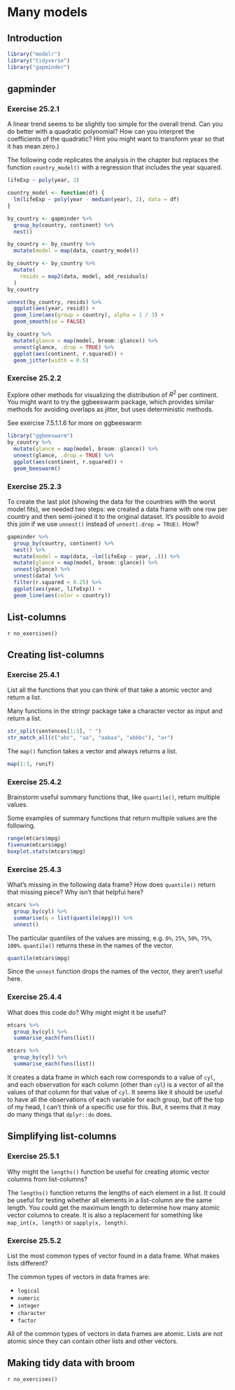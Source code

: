 # Many models {#many-models .r4ds-section}

## Introduction {#introduction-17 .r4ds-section}

```r
library("modelr")
library("tidyverse")
library("gapminder")
```

## gapminder {#gapminder .r4ds-section}

### Exercise 25.2.1 {.unnumbered .exercise data-number="25.2.1"}

<div class="question">

A linear trend seems to be slightly too simple for the overall trend. 
Can you do better with a quadratic polynomial? 
How can you interpret the coefficients of the quadratic? 
Hint you might want to transform year so that it has mean zero.)

</div>

<div class="answer">

The following code replicates the analysis in the chapter but replaces the function `country_model()` with a regression that includes the year squared.
```r
lifeExp ~ poly(year, 2)
```

```r
country_model <- function(df) {
  lm(lifeExp ~ poly(year - median(year), 2), data = df)
}

by_country <- gapminder %>%
  group_by(country, continent) %>%
  nest()

by_country <- by_country %>%
  mutate(model = map(data, country_model))
```

```r
by_country <- by_country %>%
  mutate(
    resids = map2(data, model, add_residuals)
  )
by_country
```

```r
unnest(by_country, resids) %>%
  ggplot(aes(year, resid)) +
  geom_line(aes(group = country), alpha = 1 / 3) +
  geom_smooth(se = FALSE)
```

```r
by_country %>%
  mutate(glance = map(model, broom::glance)) %>%
  unnest(glance, .drop = TRUE) %>%
  ggplot(aes(continent, r.squared)) +
  geom_jitter(width = 0.5)
```

</div>

### Exercise 25.2.2 {.unnumbered .exercise data-number="25.2.2"}

<div class="question">
Explore other methods for visualizing the distribution of $R^2$ per continent. 
You might want to try the ggbeeswarm package, which provides similar methods for avoiding overlaps as jitter, but uses deterministic methods.

</div>

<div class="answer">

See exercise 7.5.1.1.6 for more on ggbeeswarm

```r
library("ggbeeswarm")
by_country %>%
  mutate(glance = map(model, broom::glance)) %>%
  unnest(glance, .drop = TRUE) %>%
  ggplot(aes(continent, r.squared)) +
  geom_beeswarm()
```

</div>

### Exercise 25.2.3 {.unnumbered .exercise data-number="25.2.3"}

<div class="question">

To create the last plot (showing the data for the countries with the worst model fits),
we needed two steps:
we created a data frame with one row per country 
and then semi-joined it to the original dataset. 
It’s possible to avoid this join if we use `unnest()` instead of `unnest(.drop = TRUE)`.
How?

</div>

<div class="answer">

```r
gapminder %>%
  group_by(country, continent) %>%
  nest() %>%
  mutate(model = map(data, ~lm(lifeExp ~ year, .))) %>%
  mutate(glance = map(model, broom::glance)) %>%
  unnest(glance) %>%
  unnest(data) %>%
  filter(r.squared < 0.25) %>%
  ggplot(aes(year, lifeExp)) +
  geom_line(aes(color = country))
```

</div>

## List-columns {#list-columns-1 .r4ds-section}

`r no_exercises()`

## Creating list-columns {#creating-list-columns .r4ds-section}

### Exercise 25.4.1 {.unnumbered .exercise data-number="25.4.1"}

<div class="question">

List all the functions that you can think of that take a atomic vector and return a list.

</div>

<div class="answer">

Many functions in the stringr package take a character vector as input and return a list.
```r
str_split(sentences[1:3], " ")
str_match_all(c("abc", "aa", "aabaa", "abbbc"), "a+")
```
The `map()` function takes a vector and always returns a list.
```r
map(1:3, runif)
```

</div>

### Exercise 25.4.2 {.unnumbered .exercise data-number="25.4.2"}

<div class="question">

Brainstorm useful summary functions that, like `quantile()`, return multiple values.

</div>

<div class="answer">

Some examples of summary functions that return multiple values are the following.
```r
range(mtcars$mpg)
fivenum(mtcars$mpg)
boxplot.stats(mtcars$mpg)
```

</div>

### Exercise 25.4.3 {.unnumbered .exercise data-number="25.4.3"}

<div class="question">

What’s missing in the following data frame? 
How does `quantile()` return that missing piece? 
Why isn’t that helpful here?

```r
mtcars %>%
  group_by(cyl) %>%
  summarise(q = list(quantile(mpg))) %>%
  unnest()
```

</div>

<div class="answer">

The particular quantiles of the values are missing, e.g. `0%`, `25%`, `50%`, `75%`, `100%`. `quantile()` returns these in the names of the vector.
```r
quantile(mtcars$mpg)
```

Since the `unnest` function drops the names of the vector, they aren't useful here.

</div>

### Exercise 25.4.4 {.unnumbered .exercise data-number="25.4.4"}

<div class="question">

What does this code do?
Why might might it be useful?

```r
mtcars %>%
  group_by(cyl) %>%
  summarise_each(funs(list))
```

</div>

<div class="answer">

```r
mtcars %>%
  group_by(cyl) %>%
  summarise_each(funs(list))
```

It creates a data frame in which each row corresponds to a value of `cyl`,
and each observation for each column (other than `cyl`) is a vector of all the values of that column for that value of `cyl`.
It seems like it should be useful to have all the observations of each variable for each group, but off the top of my head, I can't think of a specific use for this.
But, it seems that it may do many things that `dplyr::do` does.

</div>

## Simplifying list-columns {#simplifying-list-columns .r4ds-section}

### Exercise 25.5.1 {.unnumbered .exercise data-number="25.5.1"}

<div class="question">

Why might the `lengths()` function be useful for creating atomic vector columns from list-columns?

</div>

<div class="answer">

The `lengths()` function returns the lengths of each element in a list.
It could be useful for testing whether all elements in a list-column are the same length.
You could get the maximum length to determine how many atomic vector columns to create.
It is also a replacement for something like `map_int(x, length)` or `sapply(x, length)`.

</div>

### Exercise 25.5.2 {.unnumbered .exercise data-number="25.5.2"}

<div class="question">

List the most common types of vector found in a data frame.
What makes lists different?

</div>

<div class="answer">

The common types of vectors in data frames are:

-   `logical`
-   `numeric`
-   `integer`
-   `character`
-   `factor`

All of the common types of vectors in data frames are atomic. 
Lists are not atomic since they can contain other lists and other vectors.

</div>

## Making tidy data with broom {#making-tidy-data-with-broom .r4ds-section}

`r no_exercises()`
